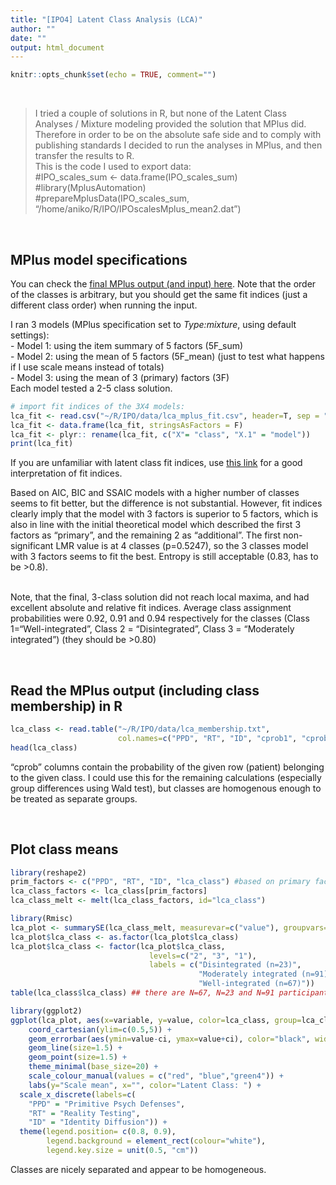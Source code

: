 ```yaml
---
title: "[IPO4] Latent Class Analysis (LCA)"
author: ""
date: ""
output: html_document
---
```


```r
knitr::opts_chunk$set(echo = TRUE, comment="")
```

<br>

> I tried a couple of solutions in R, but none of the Latent Class Analyses / Mixture modeling provided
the solution that MPlus did. Therefore in order to be on the absolute safe side and to comply with publishing standards I decided to run the analyses in MPlus, and then transfer the results to R. <br>
This is the code I used to export data: <br>
#IPO_scales_sum <- data.frame(IPO_scales_sum) <br>
#library(MplusAutomation) <br>
#prepareMplusData(IPO_scales_sum, "/home/aniko/R/IPO/IPOscalesMplus_mean2.dat")

<br>

## MPlus model specifications
You can check the [final MPlus output (and input) here](http://anikomaraz.com/wp-content/uploads/2017/02/FINAL_lca_ipo_3f_3class_javitott2.txt). Note that the order of the classes is arbitrary, but you should get the same fit indices (just a different class order) when running the input. 

I ran 3 models (MPlus specification set to *Type:mixture*, using default settings): <br>
- Model 1: using the item summary of 5 factors (5F_sum) <br>
- Model 2: using the mean of 5 factors (5F_mean) (just to test what happens if I use scale means instead of totals) <br>
- Model 3: using the mean of 3 (primary) factors (3F) <br>
Each model tested a 2-5 class solution. 

```r

# import fit indices of the 3X4 models: 
lca_fit <- read.csv("~/R/IPO/data/lca_mplus_fit.csv", header=T, sep = ",")
lca_fit <- data.frame(lca_fit, stringsAsFactors = F)
lca_fit <- plyr:: rename(lca_fit, c("X"= "class", "X.1" = "model"))
print(lca_fit)
```
If you are unfamiliar with latent class fit indices, use [this link](http://davidakenny.net/cm/fit.htm) for a good interpretation of fit indices. 


Based on AIC, BIC and SSAIC models with a higher number of classes seems to fit better, 
but the difference is not substantial. However, fit indices clearly imply that
the model with 3 factors is superior to 5 factors, which is also in line with the initial 
theoretical model which described the first 3 factors as "primary", and the remaining 2 as "additional". 
The first non-significant LMR value is at 4 classes (p=0.5247), so
the 3 classes model with 3 factors seems to fit the best. Entropy is still acceptable 
(0.83, has to be >0.8). 
<br>
<br>

Note, that the final, 3-class solution did not reach local maxima, and had excellent absolute and relative fit indices. Average class assignment probabilities were 0.92, 0.91 and 0.94 respectively for the classes (Class 1="Well-integrated", Class 2 = "Disintegrated", Class 3 = "Moderately integrated") (they should be >0.80)

<br>

## Read the MPlus output (including class membership) in R

``` r
lca_class <- read.table("~/R/IPO/data/lca_membership.txt", 
                        col.names=c("PPD", "RT", "ID", "cprob1", "cprob2", "cprob3", "lca_class"))
head(lca_class)
```
"cprob" columns contain the probability of the given row (patient) belonging to the given class. I could use this for the remaining calculations (especially group differences using Wald test), but classes are homogenous enough to be treated as separate groups. 

<br>

## Plot class means
```r
library(reshape2)
prim_factors <- c("PPD", "RT", "ID", "lca_class") #based on primary factors only
lca_class_factors <- lca_class[prim_factors]
lca_class_melt <- melt(lca_class_factors, id="lca_class")

library(Rmisc)
lca_plot <- summarySE(lca_class_melt, measurevar=c("value"), groupvars=c("lca_class", "variable"))
lca_plot$lca_class <- as.factor(lca_plot$lca_class)
lca_plot$lca_class <- factor(lca_plot$lca_class, 
                               levels=c("2", "3", "1"), 
                               labels = c("Disintegrated (n=23)", 
                                          "Moderately integrated (n=91)", 
                                          "Well-integrated (n=67)"))
table(lca_class$lca_class) ## there are N=67, N=23 and N=91 participants in each class, which sums up to 181. 
```

```r
library(ggplot2)
ggplot(lca_plot, aes(x=variable, y=value, color=lca_class, group=lca_class)) + 
    coord_cartesian(ylim=c(0.5,5)) +
    geom_errorbar(aes(ymin=value-ci, ymax=value+ci), color="black", width=.1, size=1) +
    geom_line(size=1.5) +
    geom_point(size=1.5) +
    theme_minimal(base_size=20) +
    scale_colour_manual(values = c("red", "blue","green4")) +
    labs(y="Scale mean", x="", color="Latent Class: ") + 
  scale_x_discrete(labels=c(
    "PPD" = "Primitive Psych Defenses",
    "RT" = "Reality Testing",
    "ID" = "Identity Diffusion")) +
  theme(legend.position= c(0.8, 0.9), 
        legend.background = element_rect(colour="white"), 
        legend.key.size = unit(0.5, "cm"))
```

Classes are nicely separated and appear to be homogeneous. 